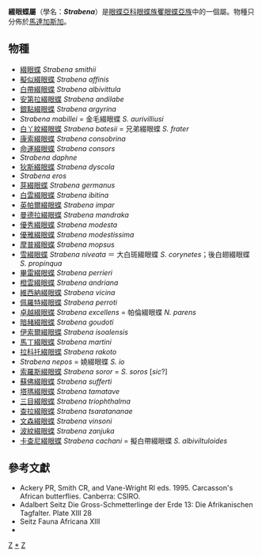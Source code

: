 {{NoteTA
|G1=Butterfly
}}
{{Automatic Taxobox
| taxon = Strabena
| authority = Mabille, 1877
| image = Strabena dyscola.JPG
| image_caption = [[狄斯綴眼蝶|狄斯綴眼蝶]]<br />''Strabena dyscola''
| type_species =  [[綴眼蝶|綴眼蝶]]<br />''Strabena smithii''
| type_species_authority = Mabille, 1877
| subdivision_ranks = 物種
| subdivision = 共38種，詳見正文。
| synonyms = 
}}

'''綴眼蝶屬'''（學名：'''''Strabena'''''）是[[眼蝶亞科|眼蝶亞科]][[眼蝶族|眼蝶族]][[矍眼蝶亞族|矍眼蝶亞族]]中的一個屬。物種只分佈於[[馬達加斯加|馬達加斯加]]。

== 物種 ==
* [[綴眼蝶|綴眼蝶]] ''Strabena smithii''
* [[擬似綴眼蝶|擬似綴眼蝶]] ''Strabena affinis''
* [[白帶綴眼蝶|白帶綴眼蝶]] ''Strabena albivittula''
* [[安第拉綴眼蝶|安第拉綴眼蝶]] ''Strabena andilabe''
* [[銀點綴眼蝶|銀點綴眼蝶]] ''Strabena argyrina''
* ''Strabena mabillei'' = 金毛綴眼蝶 ''S. aurivilliusi''
* [[白丫紋綴眼蝶|白丫紋綴眼蝶]] ''Strabena batesii'' = 兄弟綴眼蝶 ''S. frater''
* [[康索綴眼蝶|康索綴眼蝶]] ''Strabena consobrina''
* [[命運綴眼蝶|命運綴眼蝶]] ''Strabena consors''
* ''Strabena daphne''
* [[狄斯綴眼蝶|狄斯綴眼蝶]] ''Strabena dyscola''
* ''Strabena eros''
* [[芽綴眼蝶|芽綴眼蝶]] ''Strabena germanus''
* [[白雲綴眼蝶|白雲綴眼蝶]] ''Strabena ibitina''
* [[英帕爾綴眼蝶|英帕爾綴眼蝶]] ''Strabena impar''
* [[曼德拉綴眼蝶|曼德拉綴眼蝶]] ''Strabena mandraka''
* [[優秀綴眼蝶|優秀綴眼蝶]] ''Strabena modesta''
* [[優雅綴眼蝶|優雅綴眼蝶]] ''Strabena modestissima''
* [[摩普綴眼蝶|摩普綴眼蝶]] ''Strabena mopsus''
* [[雪綴眼蝶|雪綴眼蝶]] ''Strabena niveata'' ＝ 大白斑綴眼蝶 ''S. corynetes''；後白翅綴眼蝶 ''S. propinqua''
* [[畢雷綴眼蝶|畢雷綴眼蝶]] ''Strabena perrieri''
* [[橙雲綴眼蝶|橙雲綴眼蝶]] ''Strabena andriana''
* [[維西納綴眼蝶|維西納綴眼蝶]] ''Strabena vicina''
* [[佩羅特綴眼蝶|佩羅特綴眼蝶]] ''Strabena perroti''
* [[卓越綴眼蝶|卓越綴眼蝶]] ''Strabena excellens'' = 帕倫綴眼蝶 ''N. parens''
* [[暗赭綴眼蝶|暗赭綴眼蝶]] ''Strabena goudoti''
* [[伊索爾綴眼蝶|伊索爾綴眼蝶]] ''Strabena isoalensis''
* [[馬丁綴眼蝶|馬丁綴眼蝶]] ''Strabena martini''
* [[拉科托綴眼蝶|拉科托綴眼蝶]] ''Strabena rakoto''
* ''Strabena nepos'' = 嬈綴眼蝶 ''S. io''
* [[索羅斯綴眼蝶|索羅斯綴眼蝶]] ''Strabena soror'' = ''S. soros'' [''sic''?]
* [[蘇佛綴眼蝶|蘇佛綴眼蝶]] ''Strabena sufferti''
* [[塔瑪綴眼蝶|塔瑪綴眼蝶]] ''Strabena tamatave''
* [[三目綴眼蝶|三目綴眼蝶]] ''Strabena triophthalma''
* [[查拉綴眼蝶|查拉綴眼蝶]] ''Strabena tsaratananae''
* [[文森綴眼蝶|文森綴眼蝶]] ''Strabena vinsoni''
* [[波紋綴眼蝶|波紋綴眼蝶]] ''Strabena zanjuka''
* [[卡查尼綴眼蝶|卡查尼綴眼蝶]] ''Strabena cachani'' = 擬白帶綴眼蝶 ''S. albiviltuloides''

== 參考文獻 ==
{{reflist}}
* Ackery PR, Smith CR, and Vane-Wright RI eds. 1995. Carcasson's African butterflies. Canberra: CSIRO.
* Adalbert Seitz Die Gross-Schmetterlinge der Erde 13: Die Afrikanischen Tagfalter. Plate XIII 28
* Seitz Fauna Africana XIII
* {{Cite book | author = 寿建新、周尧、李宇飞 | title = 《世界蝴蝶分類名錄》 | location = 中國 | publisher = 陝西科學技術出版社 | date = 2006年4月1日 | ISBN = 9787536936768 | language= zh-hans }}

{{Commons category| Strabena}}

{{眼蝶亞科}}

{{taxonbar}}
[[Category:_1877年描述的分类群|Z]]
[[Category:綴眼蝶屬|*]]
[[Category:矍眼蝶亞族|Z]]